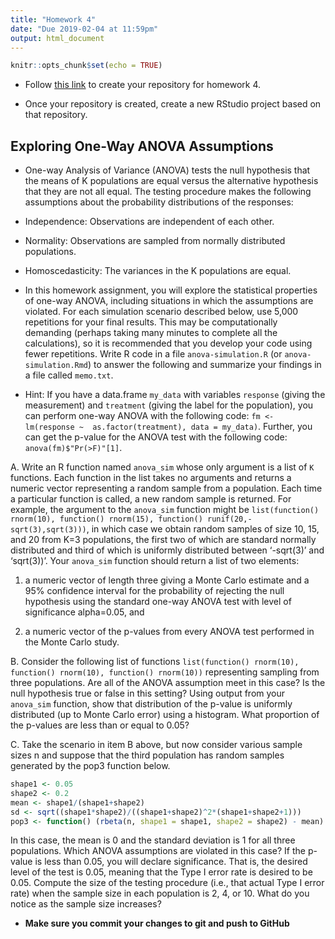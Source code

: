 ```yaml
---
title: "Homework 4"
date: "Due 2019-02-04 at 11:59pm"
output: html_document
---
```


```r
knitr::opts_chunk$set(echo = TRUE)
```

+ Follow [this link](https://classroom.github.com/a/Usr4ZeSC) to create your 
repository for homework 4.

+ Once your repository is created, create a new RStudio project based on that
repository.

## Exploring One-Way ANOVA Assumptions

+ One-way Analysis of Variance (ANOVA) tests the null hypothesis that the
means of K populations are equal versus the alternative hypothesis that they
are not all equal. The testing procedure makes the following assumptions
about the probability distributions of the responses:

+ Independence: Observations are independent of each other.
+ Normality: Observations are sampled from normally distributed populations.
+ Homoscedasticity: The variances in the K populations are equal.

+ In this homework assignment, you will explore the statistical properties of
one-way ANOVA, including situations in which the assumptions are violated. For
each simulation scenario described below, use 5,000 repetitions for your final
results. This may be computationally demanding (perhaps taking many minutes to
complete all the calculations), so it is recommended that you develop your code
using fewer repetitions. Write R code in a file `anova-simulation.R` (or
`anova-simulation.Rmd`) to answer the following and summarize your findings in a
file called `memo.txt`.

* Hint: If you have a data.frame `my_data` with variables `response` (giving 
the measurement) and `treatment` (giving the label for the population), you 
can perform one-way ANOVA with the following code: `fm <- lm(response ~ 
as.factor(treatment), data = my_data)`. Further, you can get the p-value for the
ANOVA test with the following code: `anova(fm)$"Pr(>F)"[1]`.

A. Write an R function named `anova_sim` whose only argument is a
list of `K` functions. Each function in the list takes no arguments and
returns a numeric vector representing a random sample from a population.
Each time a particular function is called, a new random sample is
returned. For example, the argument to the `anova_sim` function
might be `list(function() rnorm(10), function() rnorm(15), function()
runif(20,-sqrt(3),sqrt(3)))`, in which case we obtain random samples of
size 10, 15, and 20 from K=3 populations, the first two of which are
standard normally distributed and third of which is uniformly
distributed between '-sqrt(3)' and 'sqrt(3))'. Your `anova_sim`
function should return a list of two elements:

1. a numeric vector of length three giving a Monte Carlo estimate
and a 95% confidence interval for the probability of rejecting the
null hypothesis using the standard one-way ANOVA test with level of
significance alpha=0.05, and

2. a numeric vector of the p-values from every ANOVA test performed
in the Monte Carlo study.

B. Consider the following list of functions `list(function()
rnorm(10), function() rnorm(10), function() rnorm(10))` representing
sampling from three populations. Are all of the ANOVA assumption meet in
this case? Is the null hypothesis true or false in this setting? Using
output from your `anova_sim` function, show that distribution of
the p-value is uniformly distributed (up to Monte Carlo error) using a
histogram. What proportion of the p-values are less than or equal to
0.05?

C. Take the scenario in item B above, but now consider various sample
sizes n and suppose that the third population has random samples
generated by the pop3 function below.

```r
shape1 <- 0.05
shape2 <- 0.2
mean <- shape1/(shape1+shape2)
sd <- sqrt((shape1*shape2)/((shape1+shape2)^2*(shape1+shape2+1)))
pop3 <- function() (rbeta(n, shape1 = shape1, shape2 = shape2) - mean) / sd
```

In this case, the mean is 0 and the standard deviation is 1 for all
three populations. Which ANOVA assumptions are violated in this case? If
the p-value is less than 0.05, you will declare significance. That is,
the desired level of the test is 0.05, meaning that the Type I error
rate is desired to be 0.05. Compute the size of the testing procedure
(i.e., that actual Type I error rate) when the sample size in each
population is 2, 4, or 10. What do you notice as the sample size
increases?

+  **Make sure you commit your changes to git and push to GitHub**
